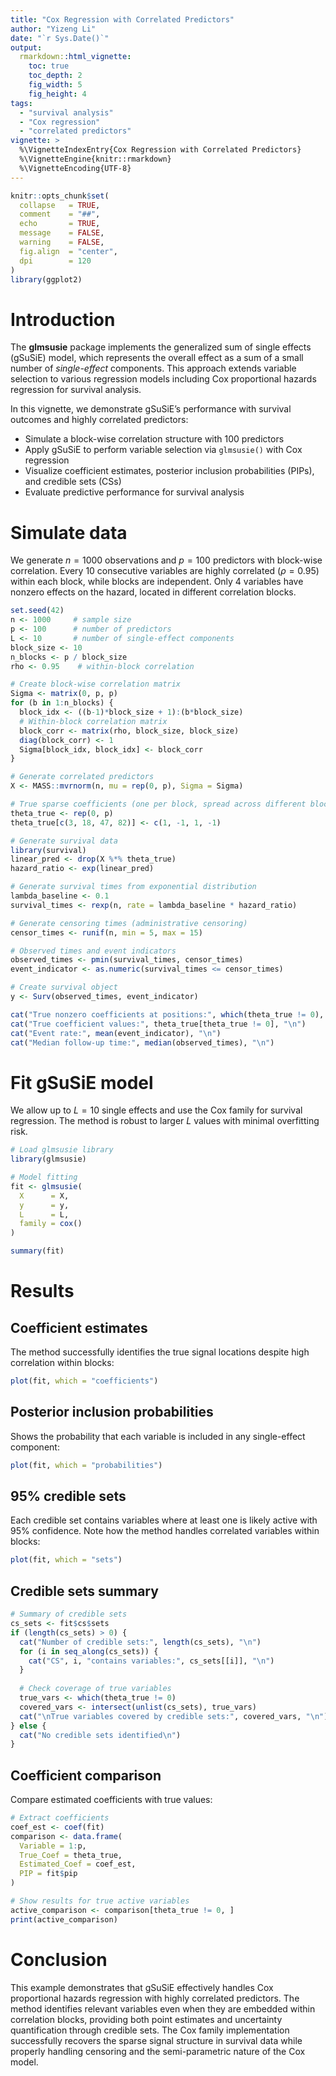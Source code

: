 ```yaml
---
title: "Cox Regression with Correlated Predictors"
author: "Yizeng Li"
date: "`r Sys.Date()`"
output:
  rmarkdown::html_vignette:
    toc: true
    toc_depth: 2
    fig_width: 5
    fig_height: 4
tags:
  - "survival analysis"
  - "Cox regression"
  - "correlated predictors"
vignette: >
  %\VignetteIndexEntry{Cox Regression with Correlated Predictors}
  %\VignetteEngine{knitr::rmarkdown}
  %\VignetteEncoding{UTF-8}
---
```

```r
knitr::opts_chunk$set(
  collapse   = TRUE,
  comment    = "##",
  echo       = TRUE,
  message    = FALSE,
  warning    = FALSE,
  fig.align  = "center",
  dpi        = 120
)
library(ggplot2)
```

# Introduction

The **glmsusie** package implements the generalized sum of single effects (gSuSiE) model, which represents the overall effect as a sum of a small number of *single-effect* components. This approach extends variable selection to various regression models including Cox proportional hazards regression for survival analysis.

In this vignette, we demonstrate gSuSiE's performance with survival outcomes and highly correlated predictors:

- Simulate a block-wise correlation structure with 100 predictors
- Apply gSuSiE to perform variable selection via `glmsusie()` with Cox regression
- Visualize coefficient estimates, posterior inclusion probabilities (PIPs), and credible sets (CSs)
- Evaluate predictive performance for survival analysis

# Simulate data

We generate $n=1000$ observations and $p=100$ predictors with block-wise correlation. Every 10 consecutive variables are highly correlated ($\rho=0.95$) within each block, while blocks are independent. Only 4 variables have nonzero effects on the hazard, located in different correlation blocks.

```r
set.seed(42)
n <- 1000     # sample size
p <- 100      # number of predictors
L <- 10       # number of single-effect components
block_size <- 10
n_blocks <- p / block_size
rho <- 0.95    # within-block correlation

# Create block-wise correlation matrix
Sigma <- matrix(0, p, p)
for (b in 1:n_blocks) {
  block_idx <- ((b-1)*block_size + 1):(b*block_size)
  # Within-block correlation matrix
  block_corr <- matrix(rho, block_size, block_size)
  diag(block_corr) <- 1
  Sigma[block_idx, block_idx] <- block_corr
}

# Generate correlated predictors
X <- MASS::mvrnorm(n, mu = rep(0, p), Sigma = Sigma)

# True sparse coefficients (one per block, spread across different blocks)
theta_true <- rep(0, p)
theta_true[c(3, 18, 47, 82)] <- c(1, -1, 1, -1)

# Generate survival data
library(survival)
linear_pred <- drop(X %*% theta_true)
hazard_ratio <- exp(linear_pred)

# Generate survival times from exponential distribution
lambda_baseline <- 0.1
survival_times <- rexp(n, rate = lambda_baseline * hazard_ratio)

# Generate censoring times (administrative censoring)
censor_times <- runif(n, min = 5, max = 15)

# Observed times and event indicators
observed_times <- pmin(survival_times, censor_times)
event_indicator <- as.numeric(survival_times <= censor_times)

# Create survival object
y <- Surv(observed_times, event_indicator)

cat("True nonzero coefficients at positions:", which(theta_true != 0), "\n")
cat("True coefficient values:", theta_true[theta_true != 0], "\n")
cat("Event rate:", mean(event_indicator), "\n")
cat("Median follow-up time:", median(observed_times), "\n")
```

# Fit gSuSiE model

We allow up to $L=10$ single effects and use the Cox family for survival regression. The method is robust to larger $L$ values with minimal overfitting risk.

```r
# Load glmsusie library
library(glmsusie)

# Model fitting
fit <- glmsusie(
  X      = X,
  y      = y,
  L      = L,
  family = cox()
)

summary(fit)
```

# Results

## Coefficient estimates

The method successfully identifies the true signal locations despite high correlation within blocks:

```r
plot(fit, which = "coefficients")
```

## Posterior inclusion probabilities

Shows the probability that each variable is included in any single-effect component:

```r
plot(fit, which = "probabilities")
```

## 95% credible sets

Each credible set contains variables where at least one is likely active with 95% confidence. Note how the method handles correlated variables within blocks:

```r
plot(fit, which = "sets")
```

## Credible sets summary
```r
# Summary of credible sets
cs_sets <- fit$cs$sets
if (length(cs_sets) > 0) {
  cat("Number of credible sets:", length(cs_sets), "\n")
  for (i in seq_along(cs_sets)) {
    cat("CS", i, "contains variables:", cs_sets[[i]], "\n")
  }
  
  # Check coverage of true variables
  true_vars <- which(theta_true != 0)
  covered_vars <- intersect(unlist(cs_sets), true_vars)
  cat("\nTrue variables covered by credible sets:", covered_vars, "\n")
} else {
  cat("No credible sets identified\n")
}
```

## Coefficient comparison

Compare estimated coefficients with true values:

```r
# Extract coefficients
coef_est <- coef(fit)
comparison <- data.frame(
  Variable = 1:p,
  True_Coef = theta_true,
  Estimated_Coef = coef_est,
  PIP = fit$pip
)

# Show results for true active variables
active_comparison <- comparison[theta_true != 0, ]
print(active_comparison)
```

# Conclusion

This example demonstrates that gSuSiE effectively handles Cox proportional hazards regression with highly correlated predictors. The method identifies relevant variables even when they are embedded within correlation blocks, providing both point estimates and uncertainty quantification through credible sets. The Cox family implementation successfully recovers the sparse signal structure in survival data while properly handling censoring and the semi-parametric nature of the Cox model.